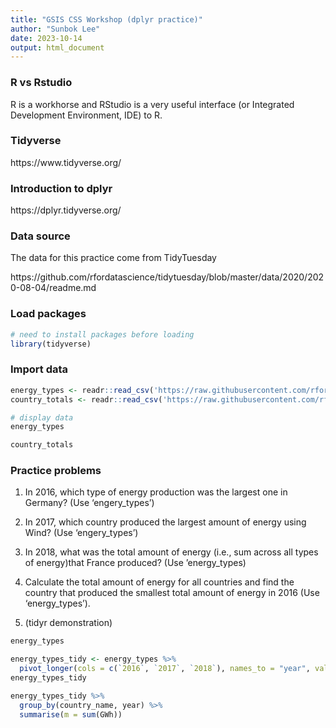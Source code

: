---
title: "GSIS CSS Workshop (dplyr practice)"
author: "Sunbok Lee"
date: 2023-10-14
output: html_document
---

### R vs Rstudio

R is a workhorse and RStudio is a very useful interface (or Integrated Development Environment, IDE) to R. 

### Tidyverse

https://www.tidyverse.org/

### Introduction to dplyr

https://dplyr.tidyverse.org/

### Data source

The data for this practice come from TidyTuesday

https://github.com/rfordatascience/tidytuesday/blob/master/data/2020/2020-08-04/readme.md
  

### Load packages

```{r}
# need to install packages before loading
library(tidyverse)
```


### Import data

```{r}
energy_types <- readr::read_csv('https://raw.githubusercontent.com/rfordatascience/tidytuesday/master/data/2020/2020-08-04/energy_types.csv')
country_totals <- readr::read_csv('https://raw.githubusercontent.com/rfordatascience/tidytuesday/master/data/2020/2020-08-04/country_totals.csv')
```

```{r}
# display data
energy_types
```


```{r}
country_totals
```



### Practice problems 


1. In 2016, which type of energy production was the largest one in Germany? (Use 'engery_types')


2. In 2017, which country produced the largest amount of energy using Wind? (Use 'engery_types')


3. In 2018, what was the total amount of energy (i.e., sum across all types of energy)that France produced? (Use 'energy_types)


4. Calculate the total amount of energy for all countries and find the country that produced the smallest total amount of energy in 2016 (Use 'energy_types').


5. (tidyr demonstration) 

```{r}
energy_types
```


```{r}
energy_types_tidy <- energy_types %>%
  pivot_longer(cols = c(`2016`, `2017`, `2018`), names_to = "year", values_to = "GWh")
energy_types_tidy
```

```{r}
energy_types_tidy %>%
  group_by(country_name, year) %>%
  summarise(m = sum(GWh))
```


